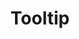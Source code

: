 ---
title: Tooltip
description: A popup that displays information related to an element when the element receives keyboard focus or the mouse hovers over it.
---
